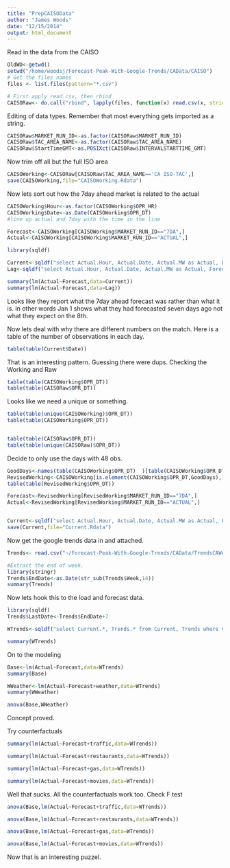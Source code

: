 ```yaml
---
title: "PrepCAISOData"
author: "James Woods"
date: "12/15/2014"
output: html_document
---
```


Read in the data from the CAISO

```r
OldWD<-getwd()
setwd("/home/woodsj/Forecast-Peak-With-Google-Trends/CAData/CAISO")
# Get the files names
files <- list.files(pattern="*.csv")

# First apply read.csv, then rbind
CAISORaw<- do.call("rbind", lapply(files, function(x) read.csv(x, stringsAsFactors = FALSE)))

```
Editing of data types.  Remember that most everything gets imported as a string.

```r

CAISORaw$MARKET_RUN_ID<-as.factor(CAISORaw$MARKET_RUN_ID)
CAISORaw$TAC_AREA_NAME<-as.factor(CAISORaw$TAC_AREA_NAME)
CAISORaw$StartTimeGMT<-as.POSIXct(CAISORaw$INTERVALSTARTTIME_GMT)
```
Now trim off all but the full ISO area

```r
CAISOWorking<-CAISORaw[CAISORaw$TAC_AREA_NAME=='CA ISO-TAC',]
save(CAISOWorking,file="CAISOWorking.Rdata")
```

Now lets sort out how the 7day ahead market is related to the actual

```r

CAISOWorking$Hour<-as.factor(CAISOWorking$OPR_HR)
CAISOWorking$Date<-as.Date(CAISOWorking$OPR_DT)
#line up actual and 7day with the time in the line

Forecast<-CAISOWorking[CAISOWorking$MARKET_RUN_ID=="7DA",]
Actual<-CAISOWorking[CAISOWorking$MARKET_RUN_ID=="ACTUAL",]

library(sqldf)

Current<-sqldf("select Actual.Hour, Actual.Date, Actual.MW as Actual, Forecast.MW as Forecast from Forecast, Actual where Actual.Hour=Forecast.Hour and Actual.Date=Forecast.Date;")
Lag<-sqldf("select Actual.Hour, Actual.Date, Actual.MW as Actual, Forecast.MW as Forecast from Forecast, Actual where Actual.Hour=Forecast.Hour and Actual.Date=(Forecast.Date+7);")

summary(lm(Actual~Forecast,data=Current))
summary(lm(Actual~Forecast,data=Lag))


```
Looks like they report what the 7day ahead forecast was rather than what it is.  In other words Jan 1 shows what they had forecasted seven days ago not what they expect on the 8th.

Now lets deal with why there are different numbers on the match.  Here is a table of the number of observations in each day.

```r
table(table(Current$Date))

```

That is an interesting pattern.  Guessing there were dups.  Checking the Working and Raw

```r
table(table(CAISOWorking$OPR_DT))
table(table(CAISORaw$OPR_DT))

```
Looks like we need a unique or something.

```r
table(table(unique(CAISOWorking)$OPR_DT))
table(table(CAISOWorking$OPR_DT))


table(table(CAISORaw$OPR_DT))
table(table(unique(CAISORaw)$OPR_DT))

```

Decide to only use the days with 48 obs.

```r
GoodDays<-names(table(CAISOWorking$OPR_DT)  )[table(CAISOWorking$OPR_DT)==48]
RevisedWorking<-CAISOWorking[is.element(CAISOWorking$OPR_DT,GoodDays),]
table(table(RevisedWorking$OPR_DT))

Forecast<-RevisedWorking[RevisedWorking$MARKET_RUN_ID=="7DA",]
Actual<-RevisedWorking[RevisedWorking$MARKET_RUN_ID=="ACTUAL",]


Current<-sqldf("select Actual.Hour, Actual.Date, Actual.MW as Actual, Forecast.MW as Forecast from Forecast, Actual where Actual.Hour=Forecast.Hour and Actual.Date=Forecast.Date;")
save(Current,file="Current.Rdata")
```

Now get the google trends data in and attached.

```r
Trends<- read.csv("~/Forecast-Peak-With-Google-Trends/CAData/TrendsCAWeeklyEdited.csv")

#Extract the end of week.
library(stringr)
Trends$EndDate<-as.Date(str_sub(Trends$Week,14))
summary(Trends)

```

Now lets hook this to the load and forecast data.

```r
library(sqldf)
Trends$LastDate<-Trends$EndDate+7

WTrends<-sqldf("select Current.*, Trends.* from Current, Trends where Current.Date>Trends.EndDate and Current.Date<=Trends.LastDate;   ")

summary(WTrends)
```

On to the modeling

```r
Base<-lm(Actual~Forecast,data=WTrends)
summary(Base)

WWeather<-lm(Actual~Forecast+weather,data=WTrends)
summary(WWeather)

anova(Base,WWeather)
```

Concept proved.

Try counterfactuals

```r
summary(lm(Actual~Forecast+traffic,data=WTrends))

summary(lm(Actual~Forecast+restaurants,data=WTrends))

summary(lm(Actual~Forecast+gas,data=WTrends))

summary(lm(Actual~Forecast+movies,data=WTrends))
```
Well that sucks.  All the counterfactuals work too.  Check F test

```r

anova(Base,lm(Actual~Forecast+traffic,data=WTrends))

anova(Base,lm(Actual~Forecast+restaurants,data=WTrends))

anova(Base,lm(Actual~Forecast+gas,data=WTrends))

anova(Base,lm(Actual~Forecast+movies,data=WTrends))
```
Now that is an interesting puzzel. 


